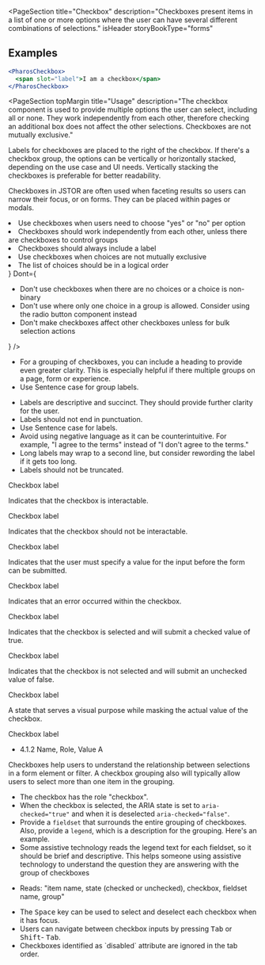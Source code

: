 
<PageSection
  title="Checkbox"
  description="Checkboxes present items in a list of one or more options where the user can have several different combinations of selections."
  isHeader
  storyBookType="forms"
></PageSection>

## Examples

```jsx live
<PharosCheckbox>
  <span slot="label">I am a checkbox</span>
</PharosCheckbox>
```

<PageSection
  topMargin
  title="Usage"
  description="The checkbox component is used to provide multiple options the user can select, including all or none. They work independently from each other, therefore checking an additional box does not affect the other selections. Checkboxes are not mutually exclusive."
>
  <PageSection title="Alignment" subSectionLevel={1}>
    <p>
      Labels for checkboxes are placed to the right of the checkbox. If there's a checkbox group,
      the options can be vertically or horizontally stacked, depending on the use case and UI needs.
      Vertically stacking the checkboxes is preferable for better readability.
    </p>
  </PageSection>
  <PageSection title="Placement" subSectionLevel={1}>
    <p>
      Checkboxes in JSTOR are often used when faceting results so users can narrow their focus, or
      on forms. They can be placed within pages or modals.
    </p>
  </PageSection>
</PageSection>

<PageSection title="Best practices">
  <BestPractices
    Do={
      <ul>
        <li>Use checkboxes when users need to choose "yes" or "no" per option</li>
        <li>
          Checkboxes should work independently from each other, unless there are checkboxes to
          control groups
        </li>
        <li>Checkboxes should always include a label</li>
        <li>Use checkboxes when choices are not mutually exclusive</li>
        <li>The list of choices should be in a logical order</li>
      </ul>
    }
    Dont={
      <ul>
        <li>Don't use checkboxes when there are no choices or a choice is non-binary</li>
        <li>
          Don't use where only one choice in a group is allowed. Consider using the radio button
          component instead
        </li>
        <li>Don't make checkboxes affect other checkboxes unless for bulk selection actions</li>
      </ul>
    }
  />
</PageSection>

<PageSection title="Content guidelines">
  <PageSection title="Group labels (optional)" subSectionLevel={1}>
    <ul>
      <li>
        For a grouping of checkboxes, you can include a heading to provide even greater clarity.
        This is especially helpful if there multiple groups on a page, form or experience.
      </li>
      <li>Use Sentence case for group labels.</li>
    </ul>
  </PageSection>
  <PageSection title="Labels" subSectionLevel={1}>
    <ul>
      <li>
        Labels are descriptive and succinct. They should provide further clarity for the user.
      </li>
      <li>Labels should not end in punctuation.</li>
      <li>Use Sentence case for labels.</li>
      <li>
        Avoid using negative language as it can be counterintuitive. For example, "I agree to the
        terms" instead of "I don't agree to the terms."
      </li>
      <li>
        Long labels may wrap to a second line, but consider rewording the label if it gets too long.
      </li>
      <li>Labels should not be truncated.</li>
    </ul>
  </PageSection>
</PageSection>

<PageSection title="Variants">
  <PageSection
    title="isOnBackground"
    subSectionLevel={1}
    description="In cases where the background containing the checkbox will be a dark color or, in cases where the theme of the page/component would be dark, use the isOnBackground variant checkbox."
  >
    <div
      style={{
        background: 'var(--pharos-color-marble-gray-10)',
        padding: 'var(--pharos-spacing-1-x)',
      }}
    >
      <Canvas>
        <PharosCheckbox isOnBackground>
          <span slot="label">Checkbox label</span>
        </PharosCheckbox>
      </Canvas>
    </div>
  </PageSection>
</PageSection>
<PageSection title="States">
  <PageSection title="Default" subSectionLevel={1}>
    <p>Indicates that the checkbox is interactable.</p>
    <Canvas>
      <PharosCheckbox>
        <span slot="label">Checkbox label</span>
      </PharosCheckbox>
    </Canvas>
  </PageSection>
  <PageSection title="Disabled" subSectionLevel={1}>
    <p>Indicates that the checkbox should not be interactable.</p>
    <Canvas>
      <PharosCheckbox disabled>
        <span slot="label">Checkbox label</span>
      </PharosCheckbox>
    </Canvas>
  </PageSection>
  <PageSection title="Required" subSectionLevel={1}>
    <p>
      Indicates that the user must specify a value for the input before the form can be submitted.
    </p>
    <Canvas>
      <PharosCheckbox required>
        <span slot="label">Checkbox label</span>
      </PharosCheckbox>
    </Canvas>
  </PageSection>
  <PageSection title="Error" subSectionLevel={1}>
    <p>Indicates that an error occurred within the checkbox.</p>
    <Canvas>
      <PharosCheckbox
        required
        invalidated
        message="This field is required, please make a selection."
      >
        <span slot="label">Checkbox label</span>
      </PharosCheckbox>
    </Canvas>
  </PageSection>
  <PageSection title="Checked" subSectionLevel={1}>
    <p>Indicates that the checkbox is selected and will submit a checked value of true.</p>
    <Canvas>
      <PharosCheckbox checked>
        <span slot="label">Checkbox label</span>
      </PharosCheckbox>
    </Canvas>
  </PageSection>
  <PageSection title="Unchecked" subSectionLevel={1}>
    <p>Indicates that the checkbox is not selected and will submit an unchecked value of false.</p>
    <Canvas>
      <PharosCheckbox>
        <span slot="label">Checkbox label</span>
      </PharosCheckbox>
    </Canvas>
  </PageSection>
  <PageSection title="Indeterminate" subSectionLevel={1}>
    <p>A state that serves a visual purpose while masking the actual value of the checkbox.</p>
    <Canvas>
      <PharosCheckbox indeterminate checked>
        <span slot="label">Checkbox label</span>
      </PharosCheckbox>
    </Canvas>
  </PageSection>
</PageSection>

<PageSection title="Accessibility">
  <PageSection subSectionLevel={1} title="Relevant WCAG guidelines">
    <ul>
      <li>
        <PharosLink href="https://www.w3.org/WAI/WCAG21/Understanding/name-role-value">
          4.1.2 Name, Role, Value A
        </PharosLink>
      </li>
    </ul>
  </PageSection>
  <PageSection subSectionLevel={1} title="Importance">
    Checkboxes help users to understand the relationship between selections in a form element or
    filter. A checkbox grouping also will typically allow users to select more than one item in the
    grouping.
  </PageSection>
  <PageSection subSectionLevel={1} title="Code expectations">
    <ul>
      <li> The checkbox has the role "checkbox". </li>
      <li>
        When the checkbox is selected, the ARIA state is set to <code>aria-checked="true"</code> and
        when it is deselected <code>aria-checked="false"</code>.
      </li>
      <li>
        Provide a <code>fieldset</code> that surrounds the entire grouping of checkboxes. Also,
        provide a <code>legend</code>, which is a description for the grouping.
        <PharosLink
          href="https://www.w3.org/WAI/tutorials/forms/grouping/#checkboxes"
          target="_blank"
        >
          Here's an example.
        </PharosLink>
      </li>
      <li>
        Some assistive technology reads the legend text for each fieldset, so it should be brief and
        descriptive. This helps someone using assistive technology to understand the question they
        are answering with the group of checkboxes
      </li>
    </ul>
  </PageSection>
  <PageSection subSectionLevel={1} title="Expected actions">
    <PageSection subSectionLevel={2} title="Screen reader">
      <ul>
        <li>Reads: "item name, state (checked or unchecked), checkbox, fieldset name, group" </li>
      </ul>
    </PageSection>
    <PageSection subSectionLevel={2} title="Keyboard">
      <ul>
        <li>
          The <kbd>Space</kbd> key can be used to select and deselect each checkbox when it has
          focus.
        </li>
        <li>
          Users can navigate between checkbox inputs by pressing <kbd>Tab</kbd> or <kbd>Shift</kbd>-
          <kbd>Tab</kbd>.
        </li>
        <li>Checkboxes identified as `disabled` attribute are ignored in the tab order.</li>
      </ul>
    </PageSection>
  </PageSection>
</PageSection>
